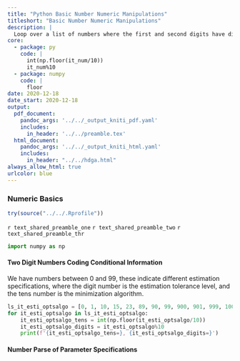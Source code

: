 ```yaml
---
title: "Python Basic Number Numeric Manipulations"
titleshort: "Basic Number Numeric Manipulations"
description: |
  Loop over a list of numbers where the first and second digits have different interpretations.
core:
  - package: py
    code: |
      int(np.floor(it_num/10))
      it_num%10
  - package: numpy
    code: |
      floor
date: 2020-12-18
date_start: 2020-12-18
output:
  pdf_document:
    pandoc_args: '../../_output_kniti_pdf.yaml'
    includes:
      in_header: '../../preamble.tex'
  html_document:
    pandoc_args: '../../_output_kniti_html.yaml'
    includes:
      in_header: "../../hdga.html"
always_allow_html: true
urlcolor: blue
---
```


### Numeric Basics

```r
try(source("../../.Rprofile"))
```

`r text_shared_preamble_one`
`r text_shared_preamble_two`
`r text_shared_preamble_thr`

```python
import numpy as np
```

#### Two Digit Numbers Coding Conditional Information

We have numbers between 0 and 99, these indicate different estimation specifications, where the digit number is the estimation tolerance level, and the tens number is the minimization algorithm.

```python
ls_it_esti_optsalgo = [0, 1, 10, 15, 23, 89, 90, 99, 900, 901, 999, 1000]
for it_esti_optsalgo in ls_it_esti_optsalgo:
    it_esti_optsalgo_tens = int(np.floor(it_esti_optsalgo/10))
    it_esti_optsalgo_digits = it_esti_optsalgo%10
    print(f'{it_esti_optsalgo_tens=}, {it_esti_optsalgo_digits=}')
```

#### Number Parse of Parameter Specifications

```python

```
